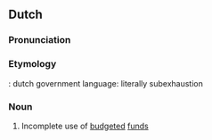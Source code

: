 ==Dutch==
===Pronunciation===
{{hyphenation|on|der|uit|put|ting}}
===Etymology===
{{prefix|onder|uitputting|lang=nl}}: dutch government language: literally subexhaustion

===Noun===
{{nl-noun|f|onderuitputtingen|onderuitputtinkje}}

# Incomplete use of [[budgeted]] [[fund]]s